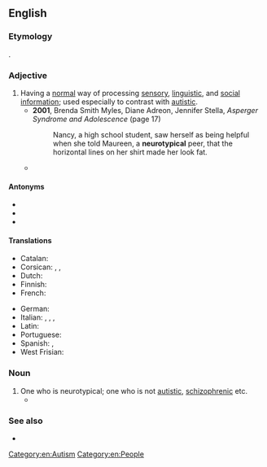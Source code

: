 ==English==
{{wikipedia}}

===Etymology===
{{prefix|en|neuro|typical}}.

===Adjective===
{{en-adj}}

# Having a [[normal]] {{gloss|usual, ordinary}} way of processing [[sensory]], [[linguistic]], and [[social]] [[information]]; used especially to contrast with [[autistic]].
#* '''2001''', Brenda Smith Myles, Diane Adreon, Jennifer Stella, ''Asperger Syndrome and Adolescence'' (page 17)
#*: Nancy, a high school student, saw herself as being helpful when she told Maureen, a '''neurotypical''' peer, that the horizontal lines on her shirt made her look fat.
#* {{quote-book|en|year=2006|author=Alan Griswold|title=Autistic Symphony|passage=If our definition of empathy were to require we take the human cognitive norm (overwhelmingly influenced by '''neurotypical''' cognition) as the absolute standard by which to measure empathy, then indeed we would have to conclude autistics do not instinctively possess a good sense of empathy.}}

====Antonyms====
* {{l|en|neuroatypical}}
* {{l|en|neurodivergent}}
* {{l|en|autist}}

====Translations====
{{trans-top|having normal way of processing information}}
* Catalan: {{t|ca|neurotípic}}
* Corsican: {{t|co|neurotipicu|m}}, {{t|co|neurotipica|f}}, {{t|co|neurotipichi|p}}
* Dutch: {{t|nl|neurotypisch}}
* Finnish: {{t+|fi|neurotyypillinen}}
* French: {{t+|fr|neurotypique}}
{{trans-mid}}
* German: {{t|de|neurotypisch}}
* Italian: {{t|it|neurotipico|m}}, {{t|it|neurotipica|f}}, {{t|it|neurotipici|m-p}}, {{t|it|neurotipiche|f-p}}
* Latin: {{t|la|neurotypicus}}
* Portuguese: {{t|pt|neurotípico}}
* Spanish: {{t|es|neurotípico|m}}, {{t|es|neurotípica|f}}
* West Frisian: {{t|fy|neurotypysk}}
{{trans-bottom}}

===Noun===
{{en-noun}}

# One who is neurotypical; one who is not [[autistic]], [[schizophrenic]] etc.
#* {{quote-av
|en
|date=2013-02-21
|episode=Conventions of Space and Time
|title=[[w:Community (TV series)|Community]]
|medium=Television
|season=4
|number=3
|people={{w|Matt Lucas}}
|role=Toby
|passage=Well, let's face it, '''neurotypicals''' don't have the same focus you or I have. They always get distracted, by marriage, kids, competitive cooking shows.
}}

===See also===
* {{l|en|allistic}}

[[Category:en:Autism]]
[[Category:en:People]]